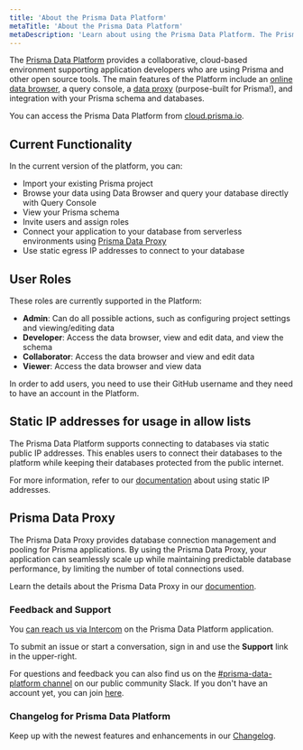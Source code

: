 ```yaml
---
title: 'About the Prisma Data Platform'
metaTitle: 'About the Prisma Data Platform'
metaDescription: 'Learn about using the Prisma Data Platform. The Prisma Data Platform provides a collaborative, cloud-based environment supporting application developers who are using Prisma and other open source tools. The main features of the Platform include an online data browser, a query console, a data proxy (purpose-built for Prisma!), and integration with your Prisma schema and databases.'
---
```


<TopBlock>

The [Prisma Data Platform](https://cloud.prisma.io/) provides a collaborative, cloud-based environment supporting application developers who are using Prisma and other open source tools. The main features of the Platform include an [online data browser](https://www.prisma.io/blog/prisma-online-data-browser-ejgg5c8p3u4x), a query console, a [data proxy](/data-platform/data-proxy) (purpose-built for Prisma!), and integration with your Prisma schema and databases.

You can access the Prisma Data Platform from [cloud.prisma.io](https://cloud.prisma.io).

</TopBlock>

## Current Functionality

In the current version of the platform, you can:

- Import your existing Prisma project
- Browse your data using Data Browser and query your database directly with Query Console
- View your Prisma schema
- Invite users and assign roles
- Connect your application to your database from serverless environments using [Prisma Data Proxy](/data-platform/data-proxy)
- Use static egress IP addresses to connect to your database

## User Roles

These roles are currently supported in the Platform:

- **Admin**: Can do all possible actions, such as configuring project settings and viewing/editing data
- **Developer**: Access the data browser, view and edit data, and view the schema
- **Collaborator**: Access the data browser and view and edit data
- **Viewer**: Access the data browser and view data

In order to add users, you need to use their GitHub username and they need to have an account in the Platform.

## Static IP addresses for usage in allow lists

The Prisma Data Platform supports connecting to databases via static public IP addresses. This enables users to connect their databases to the platform while keeping their databases protected from the public internet.

For more information, refer to our [documentation](/data-platform/static-ips) about using static IP addresses.

## Prisma Data Proxy

The Prisma Data Proxy provides database connection management and pooling for Prisma applications. By using the Prisma Data Proxy, your application can seamlessly scale up while maintaining predictable database performance, by limiting the number of total connections used.

Learn the details about the Prisma Data Proxy in our [documention](/data-platform/data-proxy).

### Feedback and Support

You [can reach us via Intercom](/data-platform/contact-support) on the Prisma Data Platform application.

To submit an issue or start a conversation, sign in and use the **Support** link in the upper-right.

For questions and feedback you can also find us on the [#prisma-data-platform channel](https://prisma.slack.com/app_redirect?channel=prisma-data-platform) on our public community Slack. If you don't have an account yet, you can join [here](https://slack.prisma.io/).

### Changelog for Prisma Data Platform

Keep up with the newest features and enhancements in our [Changelog](https://prismaio.notion.site/Prisma-Data-Platform-Changelog-89c06438c3014c9c90c929c0a0b204d2).
